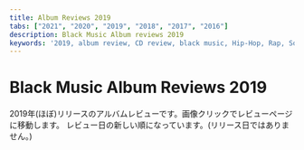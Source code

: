 ```yaml
---
title: Album Reviews 2019
tabs: ["2021", "2020", "2019", "2018", "2017", "2016"]
description: Black Music Album reviews 2019
keywords: '2019, album review, CD review, black music, Hip-Hop, Rap, Soul, R&B'
---
```



# Black Music Album Reviews 2019

<PageDescription>

2019年(ほぼ)リリースのアルバムレビューです。画像クリックでレビューページに移動します。
レビュー日の新しい順になっています。(リリース日ではありません。)

</PageDescription>

<Row>
<Column colMd={2} colLg={3} noGutterMdLeft>
<Review1 />
</Column>
<Column colMd={2} colLg={3} noGutterMdLeft>
<Review2 /> 
</Column>
<Column colMd={2} colLg={3} noGutterMdLeft>
<Review3 /> 
</Column>
<Column colMd={2} colLg={3} noGutterMdLeft>
<Review4 /> 
</Column>
</Row>

<Row>
<Column colMd={2} colLg={3} noGutterMdLeft>
<Review5 />
</Column>
<Column colMd={2} colLg={3} noGutterMdLeft>
<Review6 /> 
</Column>
<Column colMd={2} colLg={3} noGutterMdLeft>
<Review7 /> 
</Column>
<Column colMd={2} colLg={3} noGutterMdLeft>
<Review8 /> 
</Column>
</Row>

<Row>
<Column colMd={2} colLg={3} noGutterMdLeft>
<Review9 />
</Column>
<Column colMd={2} colLg={3} noGutterMdLeft>
<Review10 />
</Column>
<Column colMd={2} colLg={3} noGutterMdLeft>
<Review11 />
</Column>
<Column colMd={2} colLg={3} noGutterMdLeft>
<Review12 />
</Column>
</Row>

<Row>
<Column colMd={2} colLg={3} noGutterMdLeft>
<Review13 />
</Column>
<Column colMd={2} colLg={3} noGutterMdLeft>
<Review14 />
</Column>
<Column colMd={2} colLg={3} noGutterMdLeft>
<Review15 />
</Column>
<Column colMd={2} colLg={3} noGutterMdLeft>
<Review16 />
</Column>
</Row>

<Row>
<Column colMd={2} colLg={3} noGutterMdLeft>
<Review17 />
</Column>
<Column colMd={2} colLg={3} noGutterMdLeft>
<Review18 />
</Column>
<Column colMd={2} colLg={3} noGutterMdLeft>
<Review19 />
</Column>
<Column colMd={2} colLg={3} noGutterMdLeft>
<Review20 />
</Column>
</Row>

<Row>
<Column colMd={2} colLg={3} noGutterMdLeft>
<Review21 />
</Column>
<Column colMd={2} colLg={3} noGutterMdLeft>
<Review22 />
</Column>
<Column colMd={2} colLg={3} noGutterMdLeft>
<Review23 />
</Column>
<Column colMd={2} colLg={3} noGutterMdLeft>
<Review24 />
</Column>
</Row>

<Row>
<Column colMd={2} colLg={3} noGutterMdLeft>
<Review25 />
</Column>
<Column colMd={2} colLg={3} noGutterMdLeft>
<Review26 />
</Column>
<Column colMd={2} colLg={3} noGutterMdLeft>
<Review27 />
</Column>
<Column colMd={2} colLg={3} noGutterMdLeft>
<Review28 />
</Column>
</Row>

<Row>
<Column colMd={2} colLg={3} noGutterMdLeft>
<Review29 />
</Column>
<Column colMd={2} colLg={3} noGutterMdLeft>
<Review30 />
</Column>
<Column colMd={2} colLg={3} noGutterMdLeft>
<Review31 />
</Column>
<Column colMd={2} colLg={3} noGutterMdLeft>
<Review32 />
</Column>
</Row>

<Row>
<Column colMd={2} colLg={3} noGutterMdLeft>
<Review33 />
</Column>
<Column colMd={2} colLg={3} noGutterMdLeft>
<Review34 />
</Column>
<Column colMd={2} colLg={3} noGutterMdLeft>
<Review35 />
</Column>
<Column colMd={2} colLg={3} noGutterMdLeft>
<Review36 />
</Column>
</Row>

<Row>
<Column colMd={2} colLg={3} noGutterMdLeft>
<Review37 />
</Column>
<Column colMd={2} colLg={3} noGutterMdLeft>
<Review38 />
</Column>
<Column colMd={2} colLg={3} noGutterMdLeft>
<Review39 />
</Column>
</Row>
